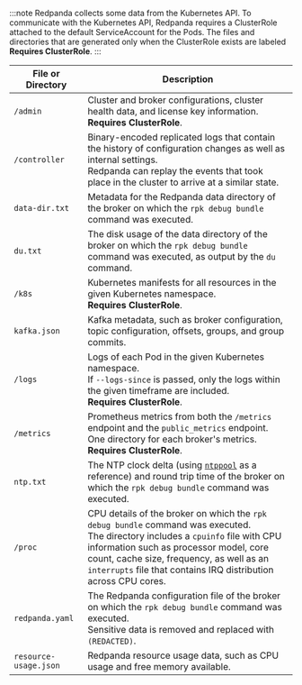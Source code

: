 :::note
Redpanda collects some data from the Kubernetes API.
To communicate with the Kubernetes API, Redpanda requires a ClusterRole attached to the default ServiceAccount for the Pods.
The files and directories that are generated only when the ClusterRole exists are labeled **Requires ClusterRole**.
:::

|File or Directory|Description|
|--|--|
|`/admin`|Cluster and broker configurations, cluster health data, and license key information.<br/>**Requires ClusterRole**.|
| `/controller`|Binary-encoded replicated logs that contain the history of configuration changes as well as internal settings.<br/>Redpanda can replay the events that took place in the cluster to arrive at a similar state.|
|`data-dir.txt`|Metadata for the Redpanda data directory of the broker on which the `rpk debug bundle` command was executed.|
|`du.txt`|The disk usage of the data directory of the broker on which the `rpk debug bundle` command was executed, as output by the `du` command.|
|`/k8s`|Kubernetes manifests for all resources in the given Kubernetes namespace.<br/>**Requires ClusterRole**.|
|`kafka.json`|Kafka metadata, such as broker configuration, topic configuration, offsets, groups, and group commits.|
|`/logs`|Logs of each Pod in the given Kubernetes namespace.<br/>If `--logs-since` is passed, only the logs within the given timeframe are included.<br/>**Requires ClusterRole**.|
|`/metrics`|Prometheus metrics from both the `/metrics` endpoint and the `public_metrics` endpoint.<br/>One directory for each broker's metrics.<br/>**Requires ClusterRole**.|
|`ntp.txt`|The NTP clock delta (using [`ntppool`](https://www.ntppool.org/en/) as a reference) and round trip time of the broker on which the `rpk debug bundle` command was executed.|
|`/proc`|CPU details of the broker on which the `rpk debug bundle` command was executed.<br/>The directory includes a `cpuinfo` file with CPU information such as processor model, core count, cache size, frequency, as well as an `interrupts` file that contains IRQ distribution across CPU cores. |
|`redpanda.yaml`|The Redpanda configuration file of the broker on which the `rpk debug bundle` command was executed.<br/>Sensitive data is removed and replaced with `(REDACTED)`.|
|`resource-usage.json`|Redpanda resource usage data, such as CPU usage and free memory available. |
